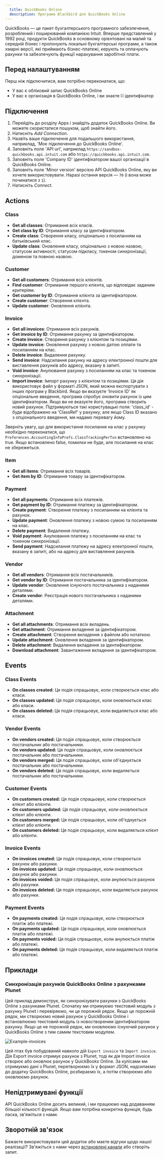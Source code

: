 ```yaml
---
  title: QuickBooks Online
  description: Програма Blackbird для QuickBooks Online
---
```


<LinkCard title="View on Github" target="_blank" href="https://github.com/bb-io/QuickBooks-Online" icon="github" />

QuickBooks — це пакет бухгалтерського програмного забезпечення, розроблений і поширюваний компанією Intuit. Вперше представлений у 1992 році, продукти QuickBooks в основному орієнтовані на малий та середній бізнес і пропонують локальні бухгалтерські програми, а також хмарні версії, які приймають бізнес-платежі, керують та оплачують рахунки та забезпечують функції нарахування заробітної плати.

## Перед налаштуванням 

Перш ніж підключитися, вам потрібно переконатися, що:

- У вас є обліковий запис QuickBooks Online
- У вас є організація в QuickBooks Online, і ви знаєте її ідентифікатор

## Підключення

1. Перейдіть до розділу Apps і знайдіть додаток QuickBooks Online. Ви можете скористатися пошуком, щоб знайти його.
2. Натисніть _Add Connection_.
3. Назвіть ваше підключення для подальшого використання, наприклад, 'Моє підключення до QuickBooks Online'.
4. Заповніть поле 'API url', наприклад `https://sandbox-quickbooks.api.intuit.com` або `https://quickbooks.api.intuit.com`.
5. Заповніть поле 'Company ID' ідентифікатором вашої організації в QuickBooks Online.
6. Заповніть поле 'Minor version' версією API QuickBooks Online, яку ви хочете використовувати. Наразі остання версія — `70` (і вона може починатися з `1`).
7. Натисніть _Connect_.

## Actions

### Class

- **Get all classes**: Отримання всіх класів.
- **Get class by ID**: Отримання класу за ідентифікатором.
- **Create class**: Створення класу, опціонально з посиланням на батьківський клас.
- **Update class**: Оновлення класу, опціонально з новою назвою, статусом активності, статусом підкласу, токеном синхронізації, доменом та повною назвою.

### Customer

- **Get all customers**: Отримання всіх клієнтів.
- **Find customer**: Отримання першого клієнта, що відповідає заданим критеріям.
- **Get customer by ID**: Отримання клієнта за ідентифікатором.
- **Create customer**: Створення клієнта.
- **Update customer**: Оновлення клієнта.

### Invoice

- **Get all invoices**: Отримання всіх рахунків.
- **Get invoice by ID**: Отримання рахунку за ідентифікатором.
- **Create invoice**: Створення рахунку з клієнтом та позиціями.
- **Update invoice**: Оновлення рахунку з новою датою оплати та посиланням на клас.
- **Delete invoice**: Видалення рахунку.
- **Send invoice**: Надсилання рахунку на адресу електронної пошти для виставлення рахунків або адресу, вказану в запиті.
- **Void invoice**: Анулювання рахунку з посиланням на клас та токеном синхронізації.
- **Import invoice**: Імпорт рахунку з клієнтом та позиціями. Ця дія використовує файл у форматі JSON, який можна експортувати з інших програм у Blackbird. Якщо ви вказуєте 'Invoice ID' як опціональне введення, програма спробує оновити рахунок із цим ідентифікатором. Якщо ви не вказуєте його, програма створить новий рахунок. Підтримуються такі користувацькі поля: 'class_id' - буде відображено на 'ClassRef' у рахунку, але якщо Class ID вказано з опціонального введення, ми надамо перевагу йому.

Зверніть увагу, що для використання посилання на клас у рахунку необхідно переконатися, що `Preferences.AccountingInfoPrefs.ClassTrackingPerTxn` встановлено на true. Якщо встановлено false, помилки не буде, але посилання на клас не збережеться.

### Item

- **Get all items**: Отримання всіх товарів.
- **Get item by ID**: Отримання товару за ідентифікатором.

### Payment

- **Get all payments**: Отримання всіх платежів.
- **Get payment by ID**: Отримання платежу за ідентифікатором.
- **Create payment**: Створення платежу з посиланням на клієнта та рахунок.
- **Update payment**: Оновлення платежу з новою сумою та посиланням на клас.
- **Delete payment**: Видалення платежу.
- **Void payment**: Анулювання платежу з посиланням на клас та токеном синхронізації.
- **Send payment**: Надсилання платежу на адресу електронної пошти, вказану в запиті, або на адресу для виставлення рахунків.

### Vendor

- **Get all vendors**: Отримання всіх постачальників.
- **Get vendor by ID**: Отримання постачальника за ідентифікатором.
- **Update vendor**: Оновлення існуючого постачальника з наданими деталями.
- **Create vendor**: Реєстрація нового постачальника з наданими деталями.

### Attachment

- **Get all attachments**: Отримання всіх вкладень.
- **Get attachment**: Отримання вкладення за ідентифікатором.
- **Create attachment**: Створення вкладення з файлом або нотаткою.
- **Update attachment**: Оновлення вкладення за ідентифікатором.
- **Delete attachment**: Видалення вкладення за ідентифікатором.
- **Download attachment**: Завантаження вкладення за ідентифікатором.

## Events

### Class Events

- **On classes created:** Ця подія спрацьовує, коли створюється клас або класи.
- **On classes updated:** Ця подія спрацьовує, коли оновлюється клас або класи.
- **On classes deleted:** Ця подія спрацьовує, коли видаляється клас або класи.

### Vendor Events

- **On vendors created:** Ця подія спрацьовує, коли створюється постачальник або постачальники.
- **On vendors updated:** Ця подія спрацьовує, коли оновлюється постачальник або постачальники.
- **On vendors merged:** Ця подія спрацьовує, коли об'єднується постачальник або постачальники.
- **On vendors deleted:** Ця подія спрацьовує, коли видаляється постачальник або постачальники.

### Customer Events

- **On customers created:** Ця подія спрацьовує, коли створюється клієнт або клієнти.
- **On customers updated:** Ця подія спрацьовує, коли оновлюється клієнт або клієнти.
- **On customers merged:** Ця подія спрацьовує, коли об'єднується клієнт або клієнти.
- **On customers deleted:** Ця подія спрацьовує, коли видаляється клієнт або клієнти.

### Invoice Events

- **On invoices created:** Ця подія спрацьовує, коли створюється рахунок або рахунки.
- **On invoices updated:** Ця подія спрацьовує, коли оновлюється рахунок або рахунки.
- **On invoices voided:** Ця подія спрацьовує, коли анулюється рахунок або рахунки.
- **On invoices deleted:** Ця подія спрацьовує, коли видаляється рахунок або рахунки.

### Payment Events

- **On payments created:** Ця подія спрацьовує, коли створюється платіж або платежі.
- **On payments updated:** Ця подія спрацьовує, коли оновлюється платіж або платежі.
- **On payments voided:** Ця подія спрацьовує, коли анулюється платіж або платежі.
- **On payments deleted:** Ця подія спрацьовує, коли видаляється платіж або платежі.

## Приклади

### Синхронізація рахунків QuickBooks Online з рахунками Plunet

Цей приклад демонструє, як синхронізувати рахунки з QuickBooks Online з рахунками Plunet. Спочатку ми отримуємо текстовий модуль з рахунку Plunet і перевіряємо, чи це порожній рядок. Якщо це порожній рядок, ми створюємо новий рахунок у QuickBooks Online і встановлюємо текстовий модуль із новоствореним ідентифікатором рахунку. Якщо це не порожній рядок, ми оновлюємо існуючий рахунок у QuickBooks Online з тим самим текстовим модулем.

![Example-invoices](https://raw.githubusercontent.com/bb-io/QuickBooks-Online/main/image/README/Example-invoices.png)

Цей птах був побудований навколо дій `Export invoice` та `Import invoice`. Дія Export invoice отримує рахунок з Plunet, тоді як дія Import invoice створює або оновлює рахунок у QuickBooks Online. За кулісами ми отримуємо дані з Plunet, перетворюємо їх у формат JSON, надсилаємо до додатку QuickBooks Online, розбираємо їх, а потім створюємо або оновлюємо рахунок.

## Непідтримувані функції

API QuickBooks Online досить великий, і ми працюємо над додаванням більшої кількості функцій. Якщо вам потрібна конкретна функція, будь ласка, зв'яжіться з нами.

## Зворотній зв'язок

Бажаєте використовувати цей додаток або маєте відгуки щодо нашої реалізації? Зв'яжіться з нами через [встановлені канали](https://www.blackbird.io/) або створіть запит.
